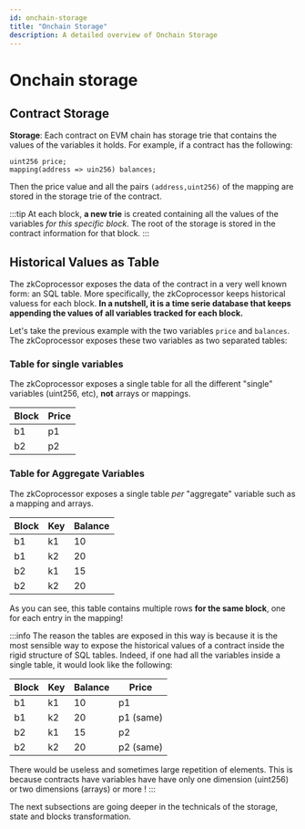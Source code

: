```yaml
---
id: onchain-storage
title: "Onchain Storage"
description: A detailed overview of Onchain Storage
---
```


# Onchain storage

## Contract Storage 

**Storage**: Each contract on EVM chain has storage trie that contains the values of the variables it holds. For
example, if a contract has the following:
```solidity
uint256 price;
mapping(address => uin256) balances;
```

Then the price value and all the pairs `(address,uint256)` of the mapping are stored in the storage
trie of the contract. 

:::tip
At each block, **a new trie** is created containing all the values of the variables _for this specific
block_. The root of the storage is stored in the contract information for that block.
:::

## Historical Values as Table

The zkCoprocessor exposes the data of the contract in a very well known form: an SQL table.
More specifically, the zkCoprocessor keeps historical valuess for each block. **In a nutshell, it is a
time serie database that keeps appending the values of all variables tracked for each block.**

Let's take the previous example with the two variables `price` and `balances`. The zkCoprocessor
exposes these two variables as two separated tables:

### Table for single variables

The zkCoprocessor exposes a single table for all the different "single" variables (uint256, etc),
**not** arrays or mappings.

| Block | Price |
| ----- | ----- |
| b1    | p1    |
| b2    | p2    |

### Table for Aggregate Variables

The zkCoprocessor exposes a single table _per_ "aggregate" variable such as a mapping and arrays.

| Block | Key   | Balance |
| ----- | ----- | ------- |
| b1    | k1    | 10      |
| b1    | k2    | 20      |
| b2    | k1    | 15      |
| b2    | k2    | 20      |

As you can see, this table contains multiple rows **for the same block**, one for each entry in the
mapping!



:::info
The reason the tables are exposed in this way is because it is the most sensible way to expose the
historical values of a contract inside the rigid structure of SQL tables. Indeed, if one had all the
variables inside a single  table, it would look like the following:

| Block | Key   | Balance | Price |
| ----- | ----- | ------- | ----- |
| b1    | k1    | 10      | p1    |
| b1    | k2    | 20      | p1 (same)   |
| b2    | k1    | 15      | p2    |
| b2    | k2    | 20      | p2 (same) |

There would be useless and sometimes large repetition of elements. This is because contracts have
variables have have only one dimension (uint256) or two dimensions (arrays) or more !
:::

The next subsections are going deeper in the technicals of the storage, state and blocks transformation.
